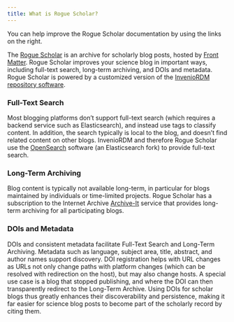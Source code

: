 ```yaml
---
title: What is Rogue Scholar?
---
```


:::{.callout-tip}
You can help improve the Rogue Scholar documentation by using the links on the right.
:::

The [Rogue Scholar](https://rogue-scholar.org) is an archive for scholarly blog posts, hosted by [Front Matter](https://front-matter.io). 
Rogue Scholar improves your science blog in important ways, including full-text search, long-term archiving, and DOIs and metadata. Rogue Scholar is powered by a customized version of the [InvenioRDM repository software](https://inveniordm.docs.cern.ch/).

### Full-Text Search

Most blogging platforms don't support full-text search (which requires a backend service such as Elasticsearch), and instead use tags to classify content. In addition, the search typically is local to the blog, and doesn't find related content on other blogs. InvenioRDM and therefore Rogue Scholar use the [OpenSearch](https://opensearch.org/) software (an Elasticsearch fork) to provide full-text search.

### Long-Term Archiving

Blog content is typically not available long-term, in particular for blogs maintained by individuals or time-limited projects. Rogue Scholar has a subscription to the Internet Archive [Archive-It](https://archive-it.org/home/rogue-scholar) service that provides long-term archiving for all participating blogs.

### DOIs and Metadata

DOIs and consistent metadata facilitate Full-Text Search and Long-Term Archiving. Metadata such as language, subject area, title, abstract, and author names support discovery. DOI registration helps with URL changes as URLs not only change paths with platform changes (which can be resolved with redirection on the host), but may also change hosts. A special use case is a blog that stopped publishing, and where the DOI can then transparently redirect to the Long-Term Archive. Using DOIs for scholar blogs thus greatly enhances their discoverability and persistence, making it far easier for science blog posts to become part of the scholarly record by citing them.
